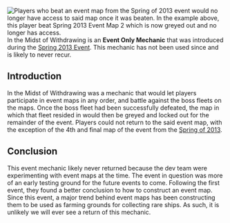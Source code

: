 [[File:Withdrawing.jpg|thumb|right|Players who beat an event map from the [[Spring 2013 Event|Spring of 2013 event]] would no longer have access to said map once it was beaten. In the example above, this player beat Spring 2013 Event Map 2 which is now greyed out and no longer has access.]]In the Midst of Withdrawing is an '''Event Only Mechanic''' that was introduced during the [[Spring 2013 Event]]. This mechanic has not been used since and is likely to never recur. 

==Introduction==
In the Midst of Withdrawing was a mechanic that would let players participate in event maps in any order, and battle against the boss fleets on the maps. Once the boss fleet had been successfully defeated, the map in which that fleet resided in would then be greyed and locked out for the remainder of the event. Players could not return to the said event map, with the exception of the 4th and final map of the event from the [[Spring 2013 Event|Spring of 2013]].

==Conclusion==
This event mechanic likely never returned because the dev team were experimenting with event maps at the time. The event in question was more of an early testing ground for the future events to come. Following the first event, they found a better conclusion to how to construct an event map. Since this event, a major trend behind event maps has been constructing them to be used as farming grounds for collecting rare ships. As such, it is unlikely we will ever see a return of this mechanic.

{{Mechanics}}
